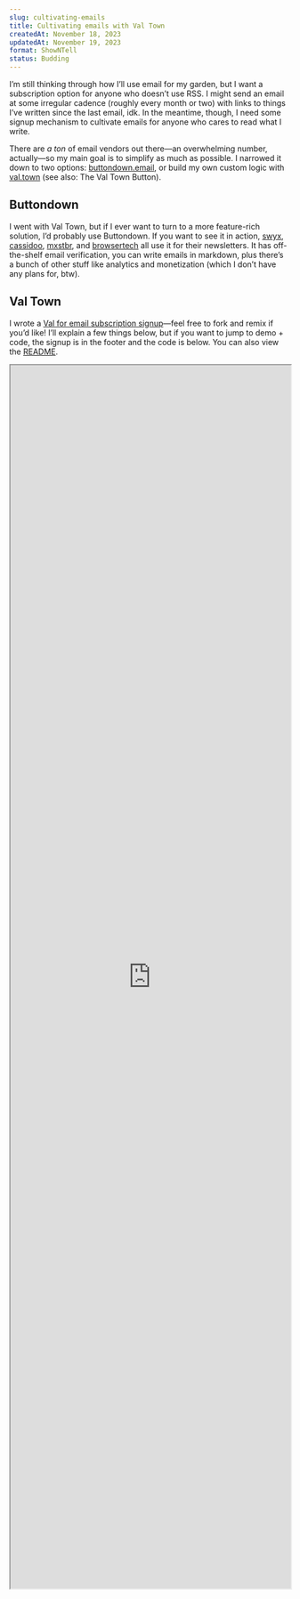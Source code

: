 ```yaml
---
slug: cultivating-emails
title: Cultivating emails with Val Town
createdAt: November 18, 2023
updatedAt: November 19, 2023
format: ShowNTell
status: Budding
---
```


I’m still thinking through how I’ll use email for my garden, but I want a subscription option for anyone who doesn’t use RSS. I might send an email at some irregular cadence (roughly every month or two) with links to things I’ve written since the last email, idk. In the meantime, though, I need some signup mechanism to cultivate emails for anyone who cares to read what I write.

There are _a ton_ of email vendors out there—an overwhelming number, actually—so my main goal is to simplify as much as possible. I narrowed it down to two options: [buttondown.email](https://buttondown.email/), or build my own custom logic with [val.town](https://www.val.town/) (see also: <Link href="/val-town-button" target="_blank">The Val Town Button</Link>).

## Buttondown

I went with Val Town, but if I ever want to turn to a more feature-rich solution, I’d probably use Buttondown. If you want to see it in action, [swyx](https://www.swyx.io/), [cassidoo](https://cassidoo.co/), [mxstbr](https://mxstbr.com/), and [browsertech](https://digest.browsertech.com/) all use it for their newsletters. It has off-the-shelf email verification, you can write emails in markdown, plus there’s a bunch of other stuff like analytics and monetization (which I don’t have any plans for, btw).

## Val Town

I wrote a [Val for email subscription signup](https://www.val.town/v/petermillspaugh/emailSubscription)—feel free to fork and remix if you’d like! I’ll explain a few things below, but if you want to jump to demo + code, the signup is in the footer and the code is below. You can also view the [README](https://www.val.town/v/petermillspaugh/emailSubscription).

<iframe
  style={{ border: "none", marginBottom: "24px" }}
  id="email-subscription-val"
  title="Email subscription with Val Town"
  width="100%"
  height="2200"
  src="https://www.val.town/embed/petermillspaugh/emailSubscription"
  loading="lazy"
/>

The Val is a [Hono](https://hono.dev/) router with two endpoints: `/send-verification` and `/confirm-verification`. The first route (called from my frontend—more on that below) extracts name and email from the request as form data, generates a token using Deno’s built-in `crypto.randomUUID()` function, upserts a row into the `subscribers` table (using Val Town’s built-in sqlite database), and sends an email with a confirmation link. Sending emails to people other than yourself is a paid feature, but if you want to stay on the free plan, you can go with a package like [nodemailer](https://www.npmjs.com/package/nodemailer) or [@sendgrid/mail](https://www.npmjs.com/package/@sendgrid/mail). The confirmation link sends the user to a page on my site, which fires a request to the second endpoint with the email and token as query params.

`/confirm-verification`, pulls the email and token from the request and finds a matching row in the `subscribers` table. If the `subscribed_at` timestamp written by the first endpoint is in the last 30 minutes, the `verified` column flips to true and the frontend updates upon the success response. If the timestamp is older than 30 minutes, the endpoint updates the `subscribed_at` timestamp and resends a verification email.

### Signup form

Here’s a simplified example of a signup form using React. My full implementation is [here](https://github.com/pmillspaugh/petemillspaugh.com/blob/main/src/components/EmailSignup/.EmailSignup.tsx).

```tsx
const EmailSignupForm = () => {
  const [name, setName] = useState("");
  const [email, setEmail] = useState("");

  async function handleSubmit(e) {
    e.preventDefault();
    setName("");
    setEmail("");

    const formData = new FormData();
    formData.append("name", name);
    formData.append("email", email);

    await fetch(
      "https://petermillspaugh-emailSubscription.web.val.run/send-verification",
      {
        method: "POST",
        body: formData,
      }
    );
  }

  return (
    <form onSubmit={handleSubmit}>
      <label htmlFor="name">First name</label>
      <input
        id="name"
        value={name}
        onChange={(e) => setName(e.target.value)}
        type="text"
        required={true}
      />
      <label htmlFor="email">Email</label>
      <input
        id="email"
        value={email}
        onChange={(e) => setEmail(e.target.value)}
        type="email"
        required={true}
      />
      <button type="submit">Subscribe</button>
    </form>
  );
};
```

### Confirmation page

And here’s a simplified example of a confirmation page. Full implementation [here](https://github.com/pmillspaugh/petemillspaugh.com/blob/main/src/components/EmailConfirmation/.EmailConfirmation.tsx).

```tsx
const EmailConfirmationPage = () => {
  const router = useRouter(); // Next.js page directory router
  const { email, token } = router.query;
  const [isConfirmed, setIsConfirmed] = useState(false);

  useEffect(() => {
    async function confirmEmail() {
      if (!email || !token) return;

      const response = await fetch(
        `https://petermillspaugh-emailSubscription.web.val.run/confirm-verification?email=${email}&token=${token}`,
        { method: "PUT" }
      );
      const { confirmed } = await response.json();
      if (confirmed) setIsConfirmed(true);
    }

    confirmEmail();
  }, [email, token]);

  if (!email || !token || !isConfirmed) return null;

  return (
    <main>
      <h1>You’re all set!</h1>
    </main>
  );
};
```

## Sending emails

It’s worth noting that I haven’t yet written a Val to actually send emails with content. That’ll be a follow-up for me, but a basic implementation could query for all `subscribers` with a verified email and send some markup. I’d also have to write an unsubscribe Val, probably just setting `subscribed_at` to null. And if I end up wanting custom components with styling and all, I’ve bookmarked [MJML](https://mjml.io/) and [HEML](https://heml.io/) as options to research. Josh Comeau wrote a nice blog post on [his robust MJML email workflow](https://www.joshwcomeau.com/react/wonderful-emails-with-mjml-and-mdx/).

## Why go with Val Town

Buttondown would be _easier_, but Val Town is more fun and yields more learning for me, which is a major reason why I tend to my garden in the first place. It’s also completely customizable, so I can build a robust system over time if I want to. Price is about the same (free tier, then $9/mo for Buttondown versus $10/mo for Val Town Pro).

A major benefit to using Val Town is being able to send emails with no extra dependency. It’s also handy because you get a sqlite database out of the box—some meta frameworks offer something similar, like [Vercel Storage](https://vercel.com/docs/storage). And because my Val is public, others can fork it and improve upon it (any suggestions are welcome—just comment on the Val). Not only that—knowing my code is public and might be used by others forces me to write cleaner/better code (in theory, at least).

As always, the Val Town team is super helpful and responsive. Thanks to André and Steve for answering questions I had while building this. Hop in the Discord if you’re interested to see all sorts of Vals people are coming up with!
